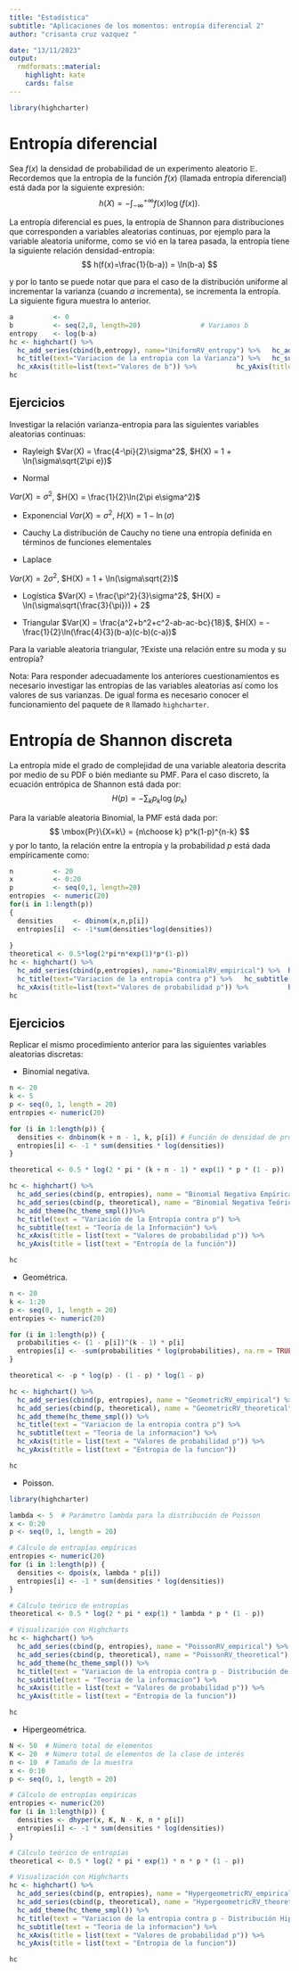 ---
title: "Estadística"
subtitle: "Aplicaciones de los momentos: entropía diferencial 2"
author: "crisanta cruz vazquez "

date: "13/11/2023"
output:
  rmdformats::material:
    highlight: kate
    cards: false
---


```{r knitr_init, echo=FALSE, message=FALSE, warning=FALSE}
library(highcharter)
```



# Entropía diferencial

Sea $f(x)$ la densidad de probabilidad de un experimento aleatorio $\mathbb{E}$. Recordemos que la entropía de la función $f(x)$ (llamada entropía diferencial) está dada por la siguiente expresión:
$$
h(X) = -\int_{-\infty}^{+\infty}{f(x)\log(f(x))}.
$$

La entropía diferencial es pues, la entropía de Shannon para distribuciones que corresponden a variables aleatorias continuas, por ejemplo para la variable aleatoria uniforme, como se vió en la tarea pasada, la entropía tiene la siguiente relación densidad-entropía:
$$
h(f(x)=\frac{1}{b-a}) = \ln(b-a)
$$

y por lo tanto se puede notar que para el caso de la distribución uniforme al incrementar la varianza (cuando $a$ incrementa), se incrementa la entropía. La siguiente figura muestra lo anterior.

```{r eval=TRUE}
a          <- 0
b          <- seq(2,8, length=20)               # Variamos b
entropy    <- log(b-a) 
hc <- highchart() %>% 
  hc_add_series(cbind(b,entropy), name="UniformRV_entropy") %>%   hc_add_theme(hc_theme_smpl()) %>% 
  hc_title(text="Variacion de la entropia con la Varianza") %>%   hc_subtitle(text="Teoria de la informacion") %>%
  hc_xAxis(title=list(text="Valores de b")) %>%          hc_yAxis(title=list(text="Entropia de la funcion"))
hc

```

## Ejercicios

Investigar la relación varianza-entropia para las siguientes variables aleatorias continuas:

- Rayleigh
 $Var(X) = \frac{4-\pi}{2}\sigma^2$, $H(X) = 1 + \ln(\sigma\sqrt{2\pi e})$

- Normal

$Var(X) = \sigma^2$, $H(X) = \frac{1}{2}\ln(2\pi e\sigma^2)$ 

- Exponencial
$Var(X) = \sigma^2$, $H(X) = 1 - \ln(\sigma)$ 

- Cauchy
La distribución de Cauchy no tiene una entropía definida en términos de funciones elementales

- Laplace

$Var(X) = 2\sigma^2$, $H(X) = 1 + \ln(\sigma\sqrt{2})$ 

- Logística
 $Var(X) = \frac{\pi^2}{3}\sigma^2$, $H(X) = \ln(\sigma\sqrt{\frac{3}{\pi}}) + 2$ 
 
- Triangular
 $Var(X) = \frac{a^2+b^2+c^2-ab-ac-bc}{18}$, $H(X) = -\frac{1}{2}\ln(\frac{4}{3}(b-a)(c-b)(c-a))$

Para la variable aleatoria triangular, ?Existe una relación entre su moda y su entropía?

Nota: Para responder adecuadamente los anteriores cuestionamientos es necesario investigar las entropías de las variables aleatorias así como los valores de sus varianzas. De igual forma es necesario conocer el funcionamiento del paquete de `R` llamado `highcharter`.


# Entropía de Shannon discreta

La entropía mide el grado de complejidad de una variable aleatoria descrita por medio de su PDF o bién mediante su PMF. Para el caso discreto, la ecuación entrópica de Shannon está dada por:
$$
H(p) = -\sum_{k}{p_k \log(p_k)}
$$

Para la variable aleatoria Binomial, la PMF está dada por:
$$
\mbox{Pr}\{X=k\} = {n\choose k} p^k(1-p)^{n-k}
$$
y por lo tanto, la relación entre la entropía y la probabilidad $p$ está dada empíricamente como:

```{r eval=TRUE}
n          <- 20
x          <- 0:20
p          <- seq(0,1, length=20)
entropies  <- numeric(20)
for(i in 1:length(p))
{
  densities     <- dbinom(x,n,p[i])
  entropies[i]  <- -1*sum(densities*log(densities))
  
}
theoretical <- 0.5*log(2*pi*n*exp(1)*p*(1-p))
hc <- highchart() %>% 
  hc_add_series(cbind(p,entropies), name="BinomialRV_empirical") %>%  hc_add_series(cbind(p,theoretical), name="BinomialRV_theoretical") %>%  hc_add_theme(hc_theme_smpl()) %>% 
  hc_title(text="Variacion de la entropia contra p") %>%   hc_subtitle(text="Teoria de la informacion") %>%
  hc_xAxis(title=list(text="Valores de probabilidad p")) %>%          hc_yAxis(title=list(text="Entropia de la funcion"))
hc

```

## Ejercicios

Replicar el mismo procedimiento anterior para las siguientes variables aleatorias discretas:

- Binomial negativa.
```{r}
n <- 20
k <- 5
p <- seq(0, 1, length = 20)
entropies <- numeric(20)

for (i in 1:length(p)) {
  densities <- dnbinom(k + n - 1, k, p[i]) # Función de densidad de probabilidad de la distribución binomial negativa
  entropies[i] <- -1 * sum(densities * log(densities))
}

theoretical <- 0.5 * log(2 * pi * (k + n - 1) * exp(1) * p * (1 - p))

hc <- highchart() %>% 
  hc_add_series(cbind(p, entropies), name = "Binomial Negativa Empírica") %>%  
  hc_add_series(cbind(p, theoretical), name = "Binomial Negativa Teórica") %>%  
  hc_add_theme(hc_theme_smpl())%>% 
  hc_title(text = "Variación de la Entropía contra p") %>%   
  hc_subtitle(text = "Teoría de la Información") %>%
  hc_xAxis(title = list(text = "Valores de probabilidad p")) %>%          
  hc_yAxis(title = list(text = "Entropía de la función"))

hc
```

- Geométrica.
```{r}


n <- 20
k <- 1:20
p <- seq(0, 1, length = 20)
entropies <- numeric(20)

for (i in 1:length(p)) {
  probabilities <- (1 - p[i])^(k - 1) * p[i]
  entropies[i] <- -sum(probabilities * log(probabilities), na.rm = TRUE)
}

theoretical <- -p * log(p) - (1 - p) * log(1 - p)

hc <- highchart() %>%
  hc_add_series(cbind(p, entropies), name = "GeometricRV_empirical") %>%
  hc_add_series(cbind(p, theoretical), name = "GeometricRV_theoretical") %>%
  hc_add_theme(hc_theme_smpl()) %>%
  hc_title(text = "Variacion de la entropia contra p") %>%
  hc_subtitle(text = "Teoria de la informacion") %>%
  hc_xAxis(title = list(text = "Valores de probabilidad p")) %>%
  hc_yAxis(title = list(text = "Entropia de la funcion"))

hc

```

- Poisson.
```{r}
library(highcharter)

lambda <- 5  # Parámetro lambda para la distribución de Poisson
x <- 0:20
p <- seq(0, 1, length = 20)

# Cálculo de entropías empíricas
entropies <- numeric(20)
for (i in 1:length(p)) {
  densities <- dpois(x, lambda * p[i])
  entropies[i] <- -1 * sum(densities * log(densities))
}

# Cálculo teórico de entropías
theoretical <- 0.5 * log(2 * pi * exp(1) * lambda * p * (1 - p))

# Visualización con Highcharts
hc <- highchart() %>%
  hc_add_series(cbind(p, entropies), name = "PoissonRV_empirical") %>%
  hc_add_series(cbind(p, theoretical), name = "PoissonRV_theoretical") %>%
  hc_add_theme(hc_theme_smpl()) %>%
  hc_title(text = "Variacion de la entropia contra p - Distribución de Poisson") %>%
  hc_subtitle(text = "Teoria de la informacion") %>%
  hc_xAxis(title = list(text = "Valores de probabilidad p")) %>%
  hc_yAxis(title = list(text = "Entropia de la funcion"))

hc

```


- Hipergeométrica.
```{r}


N <- 50  # Número total de elementos
K <- 20  # Número total de elementos de la clase de interés
n <- 10  # Tamaño de la muestra
x <- 0:10
p <- seq(0, 1, length = 20)

# Cálculo de entropías empíricas
entropies <- numeric(20)
for (i in 1:length(p)) {
  densities <- dhyper(x, K, N - K, n * p[i])
  entropies[i] <- -1 * sum(densities * log(densities))
}

# Cálculo teórico de entropías
theoretical <- 0.5 * log(2 * pi * exp(1) * n * p * (1 - p))

# Visualización con Highcharts
hc <- highchart() %>%
  hc_add_series(cbind(p, entropies), name = "HypergeometricRV_empirical") %>%
  hc_add_series(cbind(p, theoretical), name = "HypergeometricRV_theoretical") %>%
  hc_add_theme(hc_theme_smpl()) %>%
  hc_title(text = "Variacion de la entropia contra p - Distribución Hipergeométrica") %>%
  hc_subtitle(text = "Teoria de la informacion") %>%
  hc_xAxis(title = list(text = "Valores de probabilidad p")) %>%
  hc_yAxis(title = list(text = "Entropia de la funcion"))

hc

```

